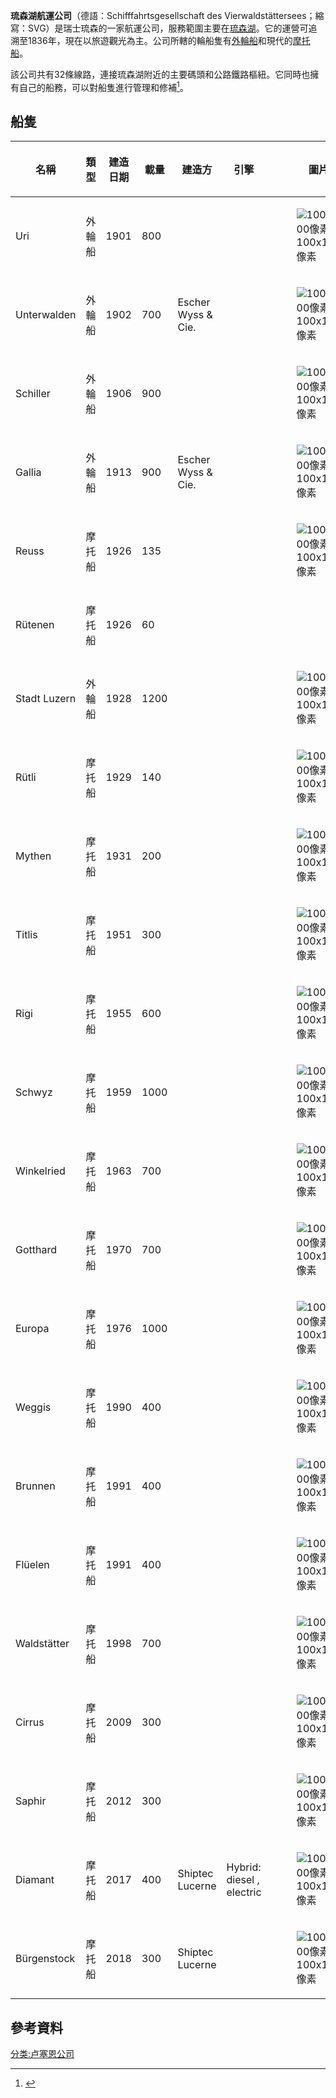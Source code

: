 {{Infobox company
| name = 琉森湖航運公司<br>Schifffahrtsgesellschaft des Vierwaldstättersees
| logo = Dampferrennen.jpg
| logo_size = 220px
| type = 
| foundation = 1836
| location = [[瑞士|瑞士]][[卢塞恩|琉森]]
| area_served = [[琉森湖|琉森湖]]
| industry = 運輸業
| homepage = {{url|http://www.lakelucerne.ch/}}
}}
'''琉森湖航運公司'''（德語：Schifffahrtsgesellschaft des Vierwaldstättersees；縮寫：SVG）是瑞士琉森的一家航運公司，服務範圍主要在[[琉森湖|琉森湖]]。它的運營可追溯至1836年，現在以旅遊觀光為主。公司所轄的輪船隻有[[外輪船|外輪船]]和現代的[[摩托船|摩托船]]。

該公司共有32條線路，連接琉森湖附近的主要碼頭和公路鐵路樞紐。它同時也擁有自己的船務，可以對船隻進行管理和修補<ref name="shiptec">{{cite web|title=About us - Shiptec|url=http://www.shiptec.ch/en/portrait/about-us.html|accessdate=2012-09-12|publisher=SGV|archive-date=2012-02-04|archive-url=https://web.archive.org/web/20120204015308/http://www.shiptec.ch/en/portrait/about-us.html|dead-url=no}}</ref>。

== 船隻 ==
{| class="wikitable sortable"
! width="150" |名稱
! width="150" |類型
! width="80" |建造日期
! width="80" |載量
! width="200" |建造方
! width="200" |引擎
! width="100" |圖片
|-
|Uri
|外輪船
|1901
|800
|
|{{convert|650|HP|kW}}
|[[File:Dampfschiff_Uri_in_Luzern.JPG|100x100像素]]
|-
|Unterwalden
|外輪船
|1902
|700
|Escher Wyss & Cie.
|{{convert|650|HP|kW}}
|[[File:Dampfschiff_Unterwalden_Luzern_side.jpg|100x100像素]]
|-
|Schiller
|外輪船
|1906
|900
|
|{{convert|700|HP|kW}}
|[[File:BrunnenRaddampferSchiller.jpg|100x100像素]]
|-
|Gallia
|外輪船
|1913
|900
|Escher Wyss & Cie.
|{{convert|1100|HP|kW}}
|[[File:DS_GALLIA_002p.jpg|100x100像素]]
|-
|Reuss
|摩托船
|1926
|135
|
|{{convert|220|HP|kW}}
|[[File:Reuss_2012_01.jpg|100x100像素]]
|-
|Rütenen
|摩托船
|1926
|60
|
|{{convert|100|HP|kW}}
|
|-
|Stadt Luzern
|外輪船
|1928
|1200
|
|{{convert|1300|HP|kW}}
|[[File:Dampfschiff_Stadt_Luzern.jpg|100x100像素]]
|-
|Rütli
|摩托船
|1929
|140
|
|{{convert|220|HP|kW}}
|[[File:MS_Rütli_12_09_2016.jpg|100x100像素]]
|-
|Mythen
|摩托船
|1931
|200
|
|{{convert|440|HP|kW}}
|[[File:Ms_mythen_luzern_nov_2011_b.jpg|100x100像素]]
|-
|Titlis
|摩托船
|1951
|300
|
|{{convert|480|HP|kW}}
|[[File:MS_Titlis-2014.jpg|100x100像素]]
|-
|Rigi
|摩托船
|1955
|600
|
|{{convert|900|HP|kW}}
|[[File:Motorschiff-Rigi-20101016.jpg|100x100像素]]
|-
|Schwyz
|摩托船
|1959
|1000
|
|{{convert|900|HP|kW}}
|[[File:MS_Schwyz-20101016.jpg|100x100像素]]
|-
|Winkelried
|摩托船
|1963
|700
|
|{{convert|1200|HP|kW}}
|[[File:Ms_winkelried_luzern_2011.jpg|100x100像素]]
|-
|Gotthard
|摩托船
|1970
|700
|
|{{convert|1200|HP|kW}}
|[[File:MS_Gotthard_Feb_2012_3.jpg|100x100像素]]
|-
|Europa
|摩托船
|1976
|1000
|
|{{convert|1200|HP|kW}}
|[[File:MS-Europa-Luzern.JPG|100x100像素]]
|-
|Weggis
|摩托船
|1990
|400
|
|{{convert|708|HP|kW}}
|[[File:MS_Weggis_läuft_Hergiswil_an_(2014)_II.jpg|100x100像素]]
|-
|Brunnen
|摩托船
|1991
|400
|
|{{convert|708|HP|kW}}
|[[File:Picswiss_UR-25-13.jpg|100x100像素]]
|-
|Flüelen
|摩托船
|1991
|400
|
|{{convert|708|HP|kW}}
|[[File:Ms_flueelen_luzern_nov_2011.jpg|100x100像素]]
|-
|Waldstätter
|摩托船
|1998
|700
|
|{{convert|1200|HP|kW}}
|[[File:MS_Waldstaetter_Feb_2012.jpg|100x100像素]]
|-
|Cirrus
|摩托船
|2009
|300
|
|{{convert|986|HP|kW}}
|[[File:MS_Cirrus_Luzern_April_2013.jpg|100x100像素]]
|-
|Saphir
|摩托船
|2012
|300
|
|{{convert|625|HP|kW}}
|[[File:Sgv_neues_panoramaschiff_01.jpg|100x100像素]]
|-
|Diamant
|摩托船
|2017
|400
|Shiptec Lucerne
|Hybrid: diesel {{convert|1220|HP|kW}}, electric {{convert|480|HP|kW}}
|[[File:MS_Diamant_Luzern_130517_1.jpg|100x100像素]]
|-
|Bürgenstock
|摩托船
|2018
|300
|Shiptec Lucerne
|
|[[File:MS_Bürgenstock_Luzern_Vierwaldstättersee_Sommer_2018.jpg|100x100像素]]
|}


== 參考資料 ==
{{Reflist|2}}

[[分类:卢塞恩公司|分类:卢塞恩公司]]